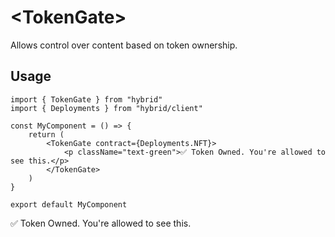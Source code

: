 # \<TokenGate\>

Allows control over content based on token ownership.

## Usage

```tsx
import { TokenGate } from "hybrid"
import { Deployments } from "hybrid/client"

const MyComponent = () => {
	return (
		<TokenGate contract={Deployments.NFT}>
			<p className="text-green">✅ Token Owned. You're allowed to see this.</p>
		</TokenGate>
	)
}

export default MyComponent
```


<Demo>
	<TokenGate contract={Deployments.NFT}>
		<p className="text-green">✅ Token Owned. You're allowed to see this.</p>
	</TokenGate>
</Demo>

